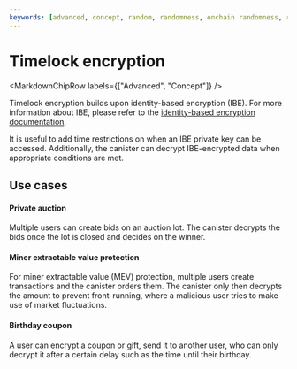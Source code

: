 ```yaml
---
keywords: [advanced, concept, random, randomness, onchain randomness, raw_rand]
---
```



# Timelock encryption

<MarkdownChipRow labels={["Advanced", "Concept"]} />

Timelock encryption builds upon identity-based encryption (IBE). For more information about IBE, please refer to the [identity-based encryption documentation](/docs/building-apps/network-features/vetkeys/advanced/identity-based-encryption).

It is useful to add time restrictions on when an IBE private key can be accessed. Additionally, the canister can decrypt IBE-encrypted data when appropriate conditions are met.

## Use cases

#### Private auction 

Multiple users can create bids on an auction lot. The canister decrypts the bids once the lot is closed and decides on the winner. 

<!---------
TODO: code snippets and explanation
--------->

#### Miner extractable value protection

For miner extractable value (MEV) protection, multiple users create transactions and the canister orders them. The canister only then decrypts the amount to prevent front-running, where a malicious user tries to make use of market fluctuations.

#### Birthday coupon

A user can encrypt a coupon or gift, send it to another user, who can only decrypt it after a certain delay such as the time until their birthday. 